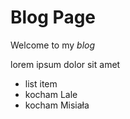 
# Blog Page

Welcome to my _blog_

lorem ipsum dolor sit amet

- list item
- kocham Lale
- kocham Misiała

<Post />
